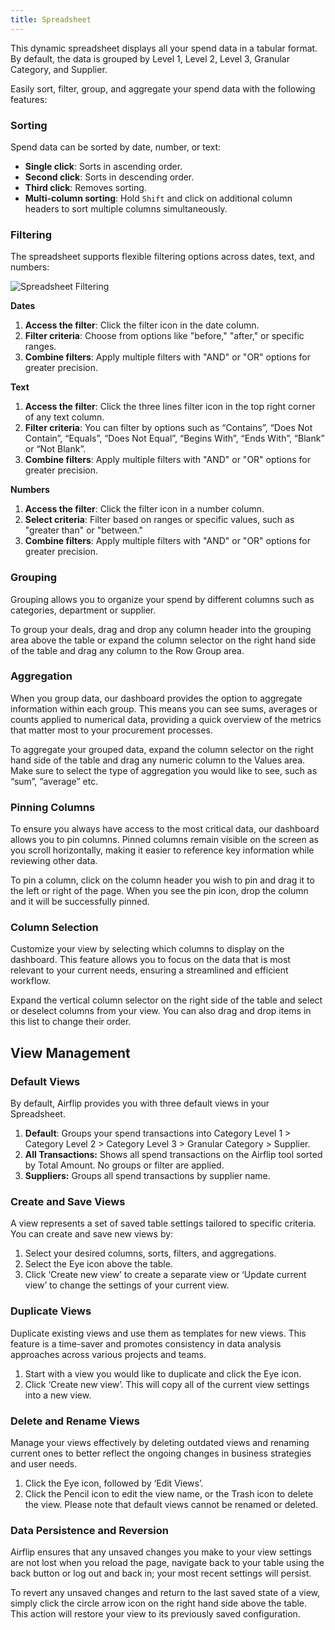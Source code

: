 ```yaml
---
title: Spreadsheet
---
```


This dynamic spreadsheet displays all your spend data in a tabular format. By default, the data is grouped by Level 1, Level 2, Level 3, Granular Category, and Supplier. 

Easily sort, filter, group, and aggregate your spend data with the following features:

### Sorting

Spend data can be sorted by date, number, or text:

- **Single click**: Sorts in ascending order.
- **Second click**: Sorts in descending order.
- **Third click**: Removes sorting.
- **Multi-column sorting**: Hold `Shift` and click on additional column headers to sort multiple columns simultaneously.

### Filtering

The spreadsheet supports flexible filtering options across dates, text, and numbers:

![Spreadsheet Filtering](/images/spreadsheet_filters.gif)

**Dates**

1. **Access the filter**: Click the filter icon in the date column.
2. **Filter criteria**: Choose from options like "before," "after," or specific ranges.
3. **Combine filters**: Apply multiple filters with "AND" or "OR" options for greater precision.

**Text**

1. **Access the filter**: Click the three lines filter icon in the top right corner of any text column.
2. **Filter criteria**: You can filter by options such as “Contains”, “Does Not Contain”, “Equals”, “Does Not Equal”, “Begins With”, “Ends With”, “Blank” or “Not Blank”.
3. **Combine filters**: Apply multiple filters with "AND" or "OR" options for greater precision.

**Numbers**

1. **Access the filter**: Click the filter icon in a number column.
2. **Select criteria**: Filter based on ranges or specific values, such as "greater than" or "between."
3. **Combine filters**: Apply multiple filters with "AND" or "OR" options for greater precision.

### **Grouping**

Grouping allows you to organize your spend by different columns such as categories, department or supplier.

To group your deals, drag and drop any column header into the grouping area above the table or expand the column selector on the right hand side of the table and drag any column to the Row Group area.

### **Aggregation**

When you group data, our dashboard provides the option to aggregate information within each group. This means you can see sums, averages or counts applied to numerical data, providing a quick overview of the metrics that matter most to your procurement processes. 

To aggregate your grouped data, expand the column selector on the right hand side of the table and drag any numeric column to the Values area. Make sure to select the type of aggregation you would like to see, such as “sum”, “average” etc.

### **Pinning Columns**

To ensure you always have access to the most critical data, our dashboard allows you to pin columns. Pinned columns remain visible on the screen as you scroll horizontally, making it easier to reference key information while reviewing other data.

To pin a column, click on the column header you wish to pin and drag it to the left or right of the page. When you see the pin icon, drop the column and it will be successfully pinned.

### **Column Selection**

Customize your view by selecting which columns to display on the dashboard. This feature allows you to focus on the data that is most relevant to your current needs, ensuring a streamlined and efficient workflow.

Expand the vertical column selector on the right side of the table and select or deselect columns from your view. You can also drag and drop items in this list to change their order.

## **View Management**

### **Default Views**

By default, Airflip provides you with three default views in your Spreadsheet.

1. **Default**: Groups your spend transactions into Category Level 1 > Category Level 2 > Category Level 3 > Granular Category > Supplier.
2. **All Transactions:** Shows all spend transactions on the Airflip tool sorted by Total Amount. No groups or filter are applied.
3. **Suppliers:** Groups all spend transactions by supplier name.

### **Create and Save Views**

A view represents a set of saved table settings tailored to specific criteria. You can create and save new views by:

1. Select your desired columns, sorts, filters, and aggregations. 
2. Select the Eye icon above the table.
3. Click ‘Create new view’ to create a separate view or ‘Update current view’ to change the settings of your current view. 

### **Duplicate Views**

Duplicate existing views and use them as templates for new views. This feature is a time-saver and promotes consistency in data analysis approaches across various projects and teams. 

1. Start with a view you would like to duplicate and click the Eye icon. 
2. Click ‘Create new view’. This will copy all of the current view settings into a new view. 

### **Delete and Rename Views**

Manage your views effectively by deleting outdated views and renaming current ones to better reflect the ongoing changes in business strategies and user needs. 

1. Click the Eye icon, followed by ‘Edit Views’.
2. Click the Pencil icon to edit the view name, or the Trash icon to delete the view. Please note that default views cannot be renamed or deleted.

### **Data Persistence and Reversion**

Airflip ensures that any unsaved changes you make to your view settings are not lost when you reload the page, navigate back to your table using the back button or log out and back in; your most recent settings will persist. 

To revert any unsaved changes and return to the last saved state of a view, simply click the circle arrow icon on the right hand side above the table. This action will restore your view to its previously saved configuration.
